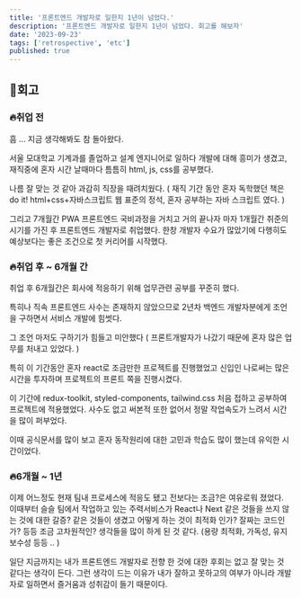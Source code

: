 ```yaml
---
title: '프론트엔드 개발자로 일한지 1년이 넘었다.'
description: '프론트엔드 개발자로 일한지 1년이 넘었다. 회고를 해보자'
date: '2023-09-23'
tags: ['retrospective', 'etc']
published: true
---
```


## 📝회고

### 🔥취업 전

흠 ... 지금 생각해봐도 참 돌아왔다.

서울 모대학교 기계과를 졸업하고 설계 엔지니어로 일하다 개발에 대해 흥미가 생겼고, 재직중에 혼자 시간 날때마다 틈틈히 html, js, css를 공부했다.

나름 잘 맞는 것 같아 과감히 직장을 때려치웠다. ( 재직 기간 동안 혼자 독학했던 책은 do it! html+css+자바스크립트 웹 표준의 정석, 혼자 공부하는 자바 스크립트 였다. ) 

그리고 7개월간 PWA 프론트엔드 국비과정을 거치고 거의 끝나자 마자 1개월간 취준의 시기를 가진 후 프론트엔드 개발자로 취업했다. 한창 개발자 수요가 많았기에 다행히도 예상보다는 좋은 조건으로 첫 커리어를 시작했다.

### 🔥취업 후 ~ 6개월 간

취업 후 6개월간은 회사에 적응하기 위해 업무관련 공부를 꾸준히 했다.

특히나 직속 프론트엔드 사수는 존재하지 않았으므로 2년차 백엔드 개발자분에게 조언을 구하면서 서비스 개발에 힘썻다.

그 조언 마저도 구하기가 힘들고 미안했다 ( 프론트개발자가 나갔기 때문에 혼자 많은 업무를 처내고 있었다. ) 

특히 이 기간동안 혼자 react로 조금만한 프로젝트를 진행했었고 신입인 나로써는 많은 시간을 투자하며 프로젝트의 프론트 쪽을 진행시켰다.

이 기간에 redux-toolkit, styled-components, tailwind.css 처음 접하고 공부하여 프로젝트에 적용했었다. 사수도 없고 써본적 또한 없어서 정말 작업속도가 느려서 시간을 많이 퍼부었다.

이때 공식문서를 많이 보고 혼자 동작원리에 대한 고민과 학습도 많이 했는데 유익한 시간이었다.

### 🔥6개월 ~ 1년

이제 어느정도 현재 팀내 프로세스에 적응도 됐고 전보다는 조금?은 여유로워 졌었다. 이때부터 슬슬 팀에서 작업하고 있는 주력서비스가 React나 Next 같은 것들을 쓰지 않는 것에 대한 갈증? 같은 것들이 생겼고 어떻게 하는 것이 최적화 인가? 잘짜는 코드인가? 등등 조금 고차원적인? 생각들을 많이 하게 된 것 같다. (용량 최적화, 가독성, 유지 보수성 등등 .. )

일단 지금까지는 내가 프론트엔드 개발자로 전향 한 것에 대한 후회는 없고 잘 맞는 것 같다는 생각이 든다. 그런 생각이 드는 이유가 내가 잘하고 못하고의 여부가 아니라 개발자로 일하면서 즐거움과 성취감이 들기 때문이다.
